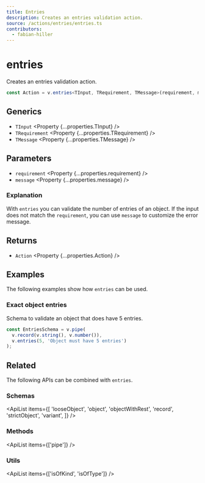 ```yaml
---
title: Entries
description: Creates an entries validation action.
source: /actions/entries/entries.ts
contributors:
  - fabian-hiller
---
```



# entries

Creates an entries validation action.

```ts
const Action = v.entries<TInput, TRequirement, TMessage>(requirement, message);
```

## Generics

- `TInput` <Property {...properties.TInput} />
- `TRequirement` <Property {...properties.TRequirement} />
- `TMessage` <Property {...properties.TMessage} />

## Parameters

- `requirement` <Property {...properties.requirement} />
- `message` <Property {...properties.message} />

### Explanation

With `entries` you can validate the number of entries of an object. If the input does not match the `requirement`, you can use `message` to customize the error message.

## Returns

- `Action` <Property {...properties.Action} />

## Examples

The following examples show how `entries` can be used.

### Exact object entries

Schema to validate an object that does have 5 entries.

```ts
const EntriesSchema = v.pipe(
  v.record(v.string(), v.number()),
  v.entries(5, 'Object must have 5 entries')
);
```

## Related

The following APIs can be combined with `entries`.

### Schemas

<ApiList
  items={[
    'looseObject',
    'object',
    'objectWithRest',
    'record',
    'strictObject',
    'variant',
  ]}
/>

### Methods

<ApiList items={['pipe']} />

### Utils

<ApiList items={['isOfKind', 'isOfType']} />
